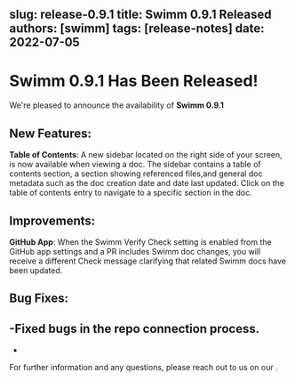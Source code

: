 slug: release-0.9.1
title: Swimm 0.9.1 Released
authors: [swimm] 
tags: [release-notes]
date: 2022-07-05
---

# Swimm 0.9.1 Has Been Released!

We're pleased to announce the availability of **Swimm 0.9.1**<SwimmMoji text="release"/>

<SwimmReleaseBlogPost version="0.9.1" />

<SwimmReleaseVideo version="0.9.1" />

## New Features:
**Table of Contents**: A new sidebar located on the right side of your screen, is now available when viewing a doc. The sidebar contains a table of contents section, a section showing referenced files,and general doc metadata such as the doc creation date and date last updated. Click on the table of contents entry to navigate to a specific section in the doc.

## Improvements:
**GitHub App**: When the Swimm Verify Check setting is enabled from the GitHub app settings and a PR includes Swimm doc changes, you will receive a different Check message clarifying that related Swimm docs have been updated.

## Bug Fixes:
-Fixed bugs in the repo connection process.
-
-

For further information and any questions, please reach out to us on our <SwimmLink target="slack" />.

<SwimmReleaseTweet version="0.9.1" />
